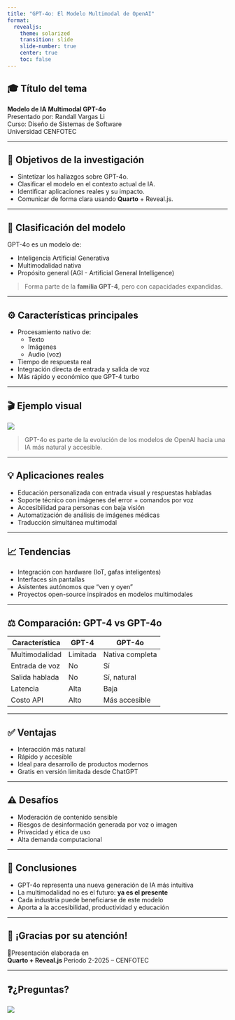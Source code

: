```yaml
---
title: "GPT-4o: El Modelo Multimodal de OpenAI"
format: 
  revealjs:
    theme: solarized
    transition: slide
    slide-number: true
    center: true
    toc: false
---
```


## 🎓 Título del tema

**Modelo de IA Multimodal GPT-4o**  
Presentado por: Randall Vargas Li   
Curso: Diseño de Sistemas de Software  
Universidad CENFOTEC

---

## 🎯 Objetivos de la investigación

- Sintetizar los hallazgos sobre GPT-4o.  
- Clasificar el modelo en el contexto actual de IA.  
- Identificar aplicaciones reales y su impacto.  
- Comunicar de forma clara usando **Quarto** + Reveal.js.

---

## 🧠 Clasificación del modelo

GPT-4o es un modelo de:

- Inteligencia Artificial Generativa  
- Multimodalidad nativa  
- Propósito general (AGI - Artificial General Intelligence)

> Forma parte de la **familia GPT-4**, pero con capacidades expandidas.

---

## ⚙️ Características principales

- Procesamiento nativo de:
  - Texto  
  - Imágenes  
  - Audio (voz)
- Tiempo de respuesta real  
- Integración directa de entrada y salida de voz  
- Más rápido y económico que GPT-4 turbo

---

## 🎬 Ejemplo visual

![](https://upload.wikimedia.org/wikipedia/commons/thumb/0/04/OpenAI_Logo.svg/1024px-OpenAI_Logo.svg.png)

> GPT-4o es parte de la evolución de los modelos de OpenAI hacia una IA más natural y accesible.

---

## 💡 Aplicaciones reales

::: incremental
- Educación personalizada con entrada visual y respuestas habladas  
- Soporte técnico con imágenes del error + comandos por voz  
- Accesibilidad para personas con baja visión  
- Automatización de análisis de imágenes médicas  
- Traducción simultánea multimodal
:::

---

## 📈 Tendencias

::: incremental
- Integración con hardware (IoT, gafas inteligentes)  
- Interfaces sin pantallas  
- Asistentes autónomos que “ven y oyen”  
- Proyectos open-source inspirados en modelos multimodales
:::

---

## ⚖️ Comparación: GPT-4 vs GPT-4o

| Característica       | GPT-4           | GPT-4o            |
|----------------------|-----------------|--------------------|
| Multimodalidad       | Limitada        | Nativa completa    |
| Entrada de voz       | No              | Sí                 |
| Salida hablada       | No              | Sí, natural        |
| Latencia             | Alta             | Baja               |
| Costo API            | Alto            | Más accesible      |

---

## ✅ Ventajas

- Interacción más natural  
- Rápido y accesible  
- Ideal para desarrollo de productos modernos  
- Gratis en versión limitada desde ChatGPT

---

## ⚠️ Desafíos

- Moderación de contenido sensible  
- Riesgos de desinformación generada por voz o imagen  
- Privacidad y ética de uso  
- Alta demanda computacional

---

## 🧠 Conclusiones

- GPT-4o representa una nueva generación de IA más intuitiva  
- La multimodalidad no es el futuro: **ya es el presente**  
- Cada industria puede beneficiarse de este modelo  
- Aporta a la accesibilidad, productividad y educación

---

## 🙌 ¡Gracias por su atención!

📍Presentación elaborada en  
**Quarto + Reveal.js** 
Periodo 2-2025 – CENFOTEC

---

## ❓¿Preguntas?

![](https://media.giphy.com/media/l0MYGb1LuZ3n7dRnO/giphy.gif)
